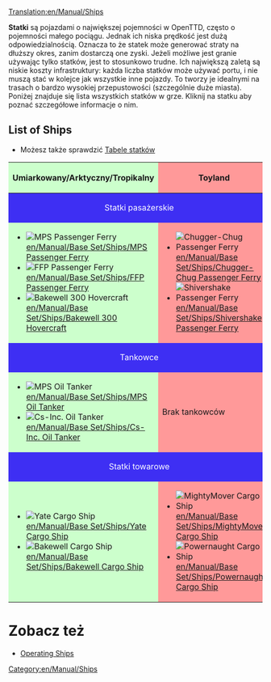 [[Translation:en/Manual/Ships]]
{{pl/Tłumaczenie|oryg. = en/Manual/Railway construction
|z     = en
|Postępy = 100}}
{{pl/Manual/Spis treści}}

{{en/Warning| Stronka gotowa do tłumaczenia zapraszam.}}

'''Statki''' są pojazdami o największej pojemności w OpenTTD, często o pojemności małego pociągu. Jednak ich niska prędkość jest dużą odpowiedzialnością. Oznacza to że statek może generować straty na dłuższy okres, zanim dostarczą one zyski. Jeżeli możliwe jest granie używając tylko statków, jest to stosunkowo trudne. Ich największą zaletą są niskie koszty infrastruktury: każda liczba statków może używać portu, i nie muszą stać w kolejce jak wszystkie inne pojazdy. To tworzy je idealnymi na trasach o bardzo wysokiej przepustowości (szczególnie duże miasta). Poniżej znajduje się lista wszystkich statków w grze. Kliknij na statku aby poznać szczegółowe informacje o nim.

==List of Ships==
* Możesz także sprawdzić [[en/Manual/Base Set/Ships/Ship Comparison|Tabele statków]]

{|border="1" cellspacing="2" cellpadding="3" rules="all" style="margin:1em 1em 1em 0; border:solid 1px #AAAAAA;"
!width="50%" style="background: #ccffcc" | Umiarkowany/Arktyczny/Tropikalny
!width="50%" style="background: #ff9999" | Toyland
|-
! colspan="2" style="background: #3e2ff3; color:white" align="center" | Statki pasażerskie
|-
| style="background: #ccffcc" |
*[[File:en/Manual/Base Set/Ships/Ferry.png|MPS Passenger Ferry]] [[en/Manual/Base Set/Ships/MPS Passenger Ferry]]
*[[File:en/Manual/Base Set/Ships/Ferry.png|FFP Passenger Ferry]] [[en/Manual/Base Set/Ships/FFP Passenger Ferry]]
*[[File:en/Manual/Base Set/Ships/Hovercraft.png|Bakewell 300 Hovercraft]] [[en/Manual/Base Set/Ships/Bakewell 300 Hovercraft]]
| style="background: #ff9999" |
*[[File:en/Manual/Base Set/Ships/Toylandpassengership.png|Chugger-Chug Passenger Ferry]] [[en/Manual/Base Set/Ships/Chugger-Chug Passenger Ferry]]
*[[File:en/Manual/Base Set/Ships/Toylandpassengership.png|Shivershake Passenger Ferry]] [[en/Manual/Base Set/Ships/Shivershake Passenger Ferry]]
|-
! colspan="2" style="background: #3e2ff3; color:white" align="center" | Tankowce
|-
| style="background: #ccffcc" |
*[[File:en/Manual/Base Set/Ships/Oiltanker ship.png|MPS Oil Tanker]] [[en/Manual/Base Set/Ships/MPS Oil Tanker]]
*[[File:en/Manual/Base Set/Ships/Oiltanker ship.png|Cs-Inc. Oil Tanker]] [[en/Manual/Base Set/Ships/Cs-Inc. Oil Tanker]]
| style="background: #ff9999" | Brak tankowców
|-
! colspan="2" style="background: #3e2ff3; color:white" align="center" | Statki towarowe
|-
| style="background: #ccffcc" |
*[[File:en/Manual/Base Set/Ships/CargoShip.png|Yate Cargo Ship]] [[en/Manual/Base Set/Ships/Yate Cargo Ship]]
*[[File:en/Manual/Base Set/Ships/CargoShip.png|Bakewell Cargo Ship]] [[en/Manual/Base Set/Ships/Bakewell Cargo Ship]]
| style="background: #ff9999" |
*[[File:en/Manual/Base Set/Ships/Toylandcargoship.png|MightyMover Cargo Ship]] [[en/Manual/Base Set/Ships/MightyMover Cargo Ship]]
*[[File:en/Manual/Base Set/Ships/Toylandcargoship.png|Powernaught Cargo Ship]] [[en/Manual/Base Set/Ships/Powernaught Cargo Ship]]
|}

=Zobacz też=
*[[en/Manual/Waterway construction#operating-ships|Operating Ships]]


[[Category:en/Manual/Ships]]